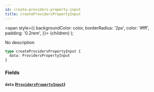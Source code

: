 ```yaml
---
id: create-providers-property-input
title: createProvidersPropertyInput
---
```


<span
style={{
      backgroundColor: color,
      borderRadius: '2px',
      color: '#fff',
      padding: '0.2rem',
    }}>
{children}
</span>
);

No description

```graphql
type createProvidersPropertyInput {
  data: ProvidersPropertyInput
}
```

### Fields

#### `data` ([`ProvidersPropertyInput`](/v1/inputs/providers-property-input))
